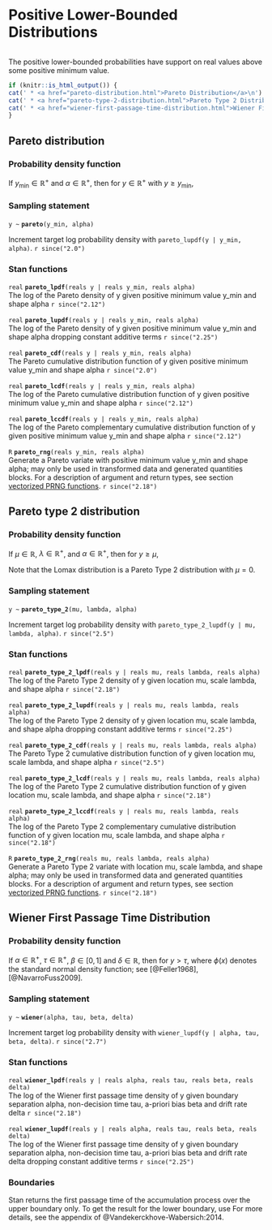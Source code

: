 # Positive Lower-Bounded Distributions
```r
```


The positive lower-bounded probabilities have support on real values
above some positive minimum value.

```r
if (knitr::is_html_output()) {
cat(' * <a href="pareto-distribution.html">Pareto Distribution</a>\n')
cat(' * <a href="pareto-type-2-distribution.html">Pareto Type 2 Distribution</a>\n')
cat(' * <a href="wiener-first-passage-time-distribution.html">Wiener First Passage Time Distribution</a>\n')
}
```

## Pareto distribution

### Probability density function

If $y_{\text{min}} \in \mathbb{R}^+$ and $\alpha \in \mathbb{R}^+$,
then for $y \in \mathbb{R}^+$ with $y \geq y_{\text{min}}$,
\begin{equation*}
\text{Pareto}(y|y_{\text{min}},\alpha) = \frac{\displaystyle \alpha\,y_{\text{min}}^\alpha}{\displaystyle y^{\alpha+1}}.
\end{equation*}

### Sampling statement

`y ~ ` **`pareto`**`(y_min, alpha)`

Increment target log probability density with `pareto_lupdf(y | y_min, alpha)`.
`r since("2.0")`
<!-- real; pareto ~; -->
\index{{\tt \bfseries pareto }!sampling statement|hyperpage}

### Stan functions

<!-- real; pareto_lpdf; (reals y | reals y_min, reals alpha); -->
\index{{\tt \bfseries pareto\_lpdf }!{\tt (reals y \textbar\ reals y\_min, reals alpha): real}|hyperpage}

`real` **`pareto_lpdf`**`(reals y | reals y_min, reals alpha)`<br>\newline
The log of the Pareto density of y given positive minimum value y_min
and shape alpha
`r since("2.12")`

<!-- real; pareto_lupdf; (reals y | reals y_min, reals alpha); -->
\index{{\tt \bfseries pareto\_lupdf }!{\tt (reals y \textbar\ reals y\_min, reals alpha): real}|hyperpage}

`real` **`pareto_lupdf`**`(reals y | reals y_min, reals alpha)`<br>\newline
The log of the Pareto density of y given positive minimum value y_min
and shape alpha dropping constant additive terms
`r since("2.25")`

<!-- real; pareto_cdf; (reals y | reals y_min, reals alpha); -->
\index{{\tt \bfseries pareto\_cdf }!{\tt (reals y \textbar\ reals y\_min, reals alpha): real}|hyperpage}

`real` **`pareto_cdf`**`(reals y | reals y_min, reals alpha)`<br>\newline
The Pareto cumulative distribution function of y given positive
minimum value y_min and shape alpha
`r since("2.0")`

<!-- real; pareto_lcdf; (reals y | reals y_min, reals alpha); -->
\index{{\tt \bfseries pareto\_lcdf }!{\tt (reals y \textbar\ reals y\_min, reals alpha): real}|hyperpage}

`real` **`pareto_lcdf`**`(reals y | reals y_min, reals alpha)`<br>\newline
The log of the Pareto cumulative distribution function of y given
positive minimum value y_min and shape alpha
`r since("2.12")`

<!-- real; pareto_lccdf; (reals y | reals y_min, reals alpha); -->
\index{{\tt \bfseries pareto\_lccdf }!{\tt (reals y \textbar\ reals y\_min, reals alpha): real}|hyperpage}

`real` **`pareto_lccdf`**`(reals y | reals y_min, reals alpha)`<br>\newline
The log of the Pareto complementary cumulative distribution function
of y given positive minimum value y_min and shape alpha
`r since("2.12")`

<!-- R; pareto_rng; (reals y_min, reals alpha); -->
\index{{\tt \bfseries pareto\_rng }!{\tt (reals y\_min, reals alpha): R}|hyperpage}

`R` **`pareto_rng`**`(reals y_min, reals alpha)`<br>\newline
Generate a Pareto variate with positive minimum value y_min and shape
alpha; may only be used in transformed data and generated quantities blocks. For a
description of argument and return types, see section
[vectorized PRNG functions](#prng-vectorization).
`r since("2.18")`

## Pareto type 2 distribution

### Probability density function

If $\mu \in \mathbb{R}$, $\lambda \in \mathbb{R}^+$, and
$\alpha \in \mathbb{R}^+$, then for $y \geq \mu$,
\begin{equation*}
\mathrm{Pareto\_Type\_2}(y|\mu,\lambda,\alpha) =
\ \frac{\alpha}{\lambda} \, \left( 1+\frac{y-\mu}{\lambda} \right)^{-(\alpha+1)} \! .
\end{equation*}

Note that the Lomax distribution is a Pareto Type 2 distribution with
$\mu=0$.

### Sampling statement

`y ~ ` **`pareto_type_2`**`(mu, lambda, alpha)`

Increment target log probability density with `pareto_type_2_lupdf(y | mu, lambda, alpha)`.
`r since("2.5")`
<!-- real; pareto_type_2 ~; -->
\index{{\tt \bfseries pareto\_type\_2 }!sampling statement|hyperpage}

### Stan functions

<!-- real; pareto_type_2_lpdf; (reals y | reals mu, reals lambda, reals alpha); -->
\index{{\tt \bfseries pareto\_type\_2\_lpdf }!{\tt (reals y \textbar\ reals mu, reals lambda, reals alpha): real}|hyperpage}

`real` **`pareto_type_2_lpdf`**`(reals y | reals mu, reals lambda, reals alpha)`<br>\newline
The log of the Pareto Type 2 density of y given location mu, scale
lambda, and shape alpha
`r since("2.18")`

<!-- real; pareto_type_2_lupdf; (reals y | reals mu, reals lambda, reals alpha); -->
\index{{\tt \bfseries pareto\_type\_2\_lupdf }!{\tt (reals y \textbar\ reals mu, reals lambda, reals alpha): real}|hyperpage}

`real` **`pareto_type_2_lupdf`**`(reals y | reals mu, reals lambda, reals alpha)`<br>\newline
The log of the Pareto Type 2 density of y given location mu, scale
lambda, and shape alpha dropping constant additive terms
`r since("2.25")`

<!-- real; pareto_type_2_cdf; (reals y | reals mu, reals lambda, reals alpha); -->
\index{{\tt \bfseries pareto\_type\_2\_cdf }!{\tt (reals y \textbar\ reals mu, reals lambda, reals alpha): real}|hyperpage}

`real` **`pareto_type_2_cdf`**`(reals y | reals mu, reals lambda, reals alpha)`<br>\newline
The Pareto Type 2 cumulative distribution function of y given location
mu, scale lambda, and shape alpha
`r since("2.5")`

<!-- real; pareto_type_2_lcdf; (reals y | reals mu, reals lambda, reals alpha); -->
\index{{\tt \bfseries pareto\_type\_2\_lcdf }!{\tt (reals y \textbar\ reals mu, reals lambda, reals alpha): real}|hyperpage}

`real` **`pareto_type_2_lcdf`**`(reals y | reals mu, reals lambda, reals alpha)`<br>\newline
The log of the Pareto Type 2 cumulative distribution function of y
given location mu, scale lambda, and shape alpha
`r since("2.18")`

<!-- real; pareto_type_2_lccdf; (reals y | reals mu, reals lambda, reals alpha); -->
\index{{\tt \bfseries pareto\_type\_2\_lccdf }!{\tt (reals y \textbar\ reals mu, reals lambda, reals alpha): real}|hyperpage}

`real` **`pareto_type_2_lccdf`**`(reals y | reals mu, reals lambda, reals alpha)`<br>\newline
The log of the Pareto Type 2 complementary cumulative distribution
function of y given location mu, scale lambda, and shape alpha
`r since("2.18")`

<!-- R; pareto_type_2_rng; (reals mu, reals lambda, reals alpha); -->
\index{{\tt \bfseries pareto\_type\_2\_rng }!{\tt (reals mu, reals lambda, reals alpha): R}|hyperpage}

`R` **`pareto_type_2_rng`**`(reals mu, reals lambda, reals alpha)`<br>\newline
Generate a Pareto Type 2 variate with location mu, scale lambda, and
shape alpha; may only be used in transformed data and generated quantities blocks.
For a description of argument and return types, see section
[vectorized PRNG functions](#prng-vectorization).
`r since("2.18")`

## Wiener First Passage Time Distribution

### Probability density function

If $\alpha \in \mathbb{R}^+$, $\tau \in \mathbb{R}^+$, $\beta \in [0,
1]$ and $\delta \in \mathbb{R}$, then for $y > \tau$, \begin{equation*}
\text{Wiener}(y|\alpha, \tau, \beta, \delta) =
\frac{\alpha^3}{(y-\tau)^{3/2}} \exp \! \left(- \delta \alpha \beta -
\frac{\delta^2(y-\tau)}{2}\right) \sum_{k = - \infty}^{\infty} (2k +
\beta) \phi \! \left(\frac{2k \alpha + \beta}{\sqrt{y - \tau}}\right)
\end{equation*} where $\phi(x)$ denotes the standard normal density function;  see
[@Feller1968], [@NavarroFuss2009].

### Sampling statement

`y ~ ` **`wiener`**`(alpha, tau, beta, delta)`

Increment target log probability density with `wiener_lupdf(y | alpha, tau, beta, delta)`.
`r since("2.7")`
<!-- real; wiener ~; -->
\index{{\tt \bfseries wiener }!sampling statement|hyperpage}

### Stan functions

<!-- real; wiener_lpdf; (reals y | reals alpha, reals tau, reals beta, reals delta); -->
\index{{\tt \bfseries wiener\_lpdf }!{\tt (reals y \textbar\ reals alpha, reals tau, reals beta, reals delta): real}|hyperpage}

`real` **`wiener_lpdf`**`(reals y | reals alpha, reals tau, reals beta, reals delta)`<br>\newline
The log of the Wiener first passage time density of y given boundary
separation alpha, non-decision time tau, a-priori bias beta and drift
rate delta
`r since("2.18")`

<!-- real; wiener_lupdf; (reals y | reals alpha, reals tau, reals beta, reals delta); -->
\index{{\tt \bfseries wiener\_lupdf }!{\tt (reals y \textbar\ reals alpha, reals tau, reals beta, reals delta): real}|hyperpage}

`real` **`wiener_lupdf`**`(reals y | reals alpha, reals tau, reals beta, reals delta)`<br>\newline
The log of the Wiener first passage time density of y given boundary
separation alpha, non-decision time tau, a-priori bias beta and drift
rate delta dropping constant additive terms
`r since("2.25")`

### Boundaries

Stan returns the first passage time of the accumulation process over
the upper boundary only. To get the result for the lower boundary, use
\begin{equation*}
\text{Wiener}(y | \alpha, \tau, 1 - \beta, - \delta)
\end{equation*}
For more details, see the appendix of @Vandekerckhove-Wabersich:2014.

